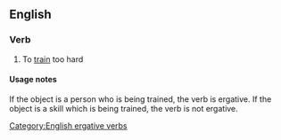 ==English==

===Verb===
{{en-verb}}

# To [[train]] too hard

====Usage notes====
If the object is a person who is being trained, the verb is ergative.  If the object is a skill which is being trained, the verb is not ergative.

[[Category:English ergative verbs]]